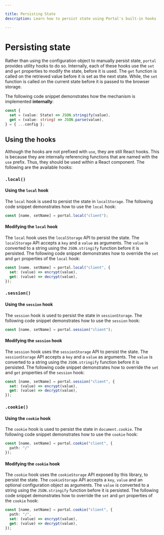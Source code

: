 ```yaml
---

title: Persisting State
description: Learn how to persist state using Portal's built-in hooks

---
```


# Persisting state

Rather than using the configuration object to manually persist state, `portal` provides utility hooks to do so. Internally, each of these hooks use the `set` and `get` properties to modify the state, before it is used. The `get` function is called on the retrieved value before it is set as the next state. While, the `set` function is called on the current state before it is passed to the browser storage.

The following code snippet demonstrates how the mechanism is implemented **internally**:

```typescript copy filename="portal.ts"
const {
  set = (value: State) => JSON.stringify(value),
  get = (value: string) => JSON.parse(value),
} = { ...config };
```

## Using the hooks

Although the hooks are not prefixed with `use`, they are still React hooks. This is because they are internally referencing functions that are named with the `use` prefix. Thus, they should be used within a React component. The following are the available hooks:

### `.local()`

#### Using the `local` hook

The `local` hook is used to persist the state in `localStorage`. The following code snippet demonstrates how to use the `local` hook:

```typescript copy filename="portal-local.tsx"
const [name, setName] = portal.local("client");
```

#### Modifying the `local` hook

The `local` hook uses the `localStorage` API to persist the state. The `localStorage` API accepts a `key` and a `value` as arguments. The `value` is converted to a string using the `JSON.stringify` function before it is persisted. The following code snippet demonstrates how to override the `set` and `get` properties of the `local` hook:

```typescript copy filename="portal-local-modified.tsx"
const [name, setName] = portal.local("client", {
  set: (value) => encrypt(value),
  get: (value) => decrypt(value),
});
```

### `.session()`

#### Using the `session` hook

The `session` hook is used to persist the state in `sessionStorage`. The following code snippet demonstrates how to use the `session` hook:

```typescript copy filename="portal-session.tsx"
const [name, setName] = portal.session("client");
```

#### Modifying the `session` hook

The `session` hook uses the `sessionStorage` API to persist the state. The `sessionStorage` API accepts a `key` and a `value` as arguments. The `value` is converted to a string using the `JSON.stringify` function before it is persisted. The following code snippet demonstrates how to override the `set` and `get` properties of the `session` hook:

```typescript copy filename="portal-session-modified.tsx"
const [name, setName] = portal.session("client", {
  set: (value) => encrypt(value),
  get: (value) => decrypt(value),
});
```

### `.cookie()`

#### Using the `cookie` hook

The `cookie` hook is used to persist the state in `document.cookie`. The following code snippet demonstrates how to use the `cookie` hook:

```typescript copy filename="portal-cookie.tsx"
const [name, setName] = portal.cookie("client", {
  path: "/"
});
```

#### Modifying the `cookie` hook

The `cookie` hook uses the `cookieStorage` API exposed by this library, to persist the state. The `cookieStorage` API accepts a `key`, `value` and an optional configuration object as arguments. The `value` is converted to a string using the `JSON.stringify` function before it is persisted. The following code snippet demonstrates how to override the `set` and `get` properties of the `cookie` hook:

```typescript copy filename="portal-cookie-modified.tsx"
const [name, setName] = portal.cookie("client", {
  path: "/",
  set: (value) => encrypt(value),
  get: (value) => decrypt(value),
});
```